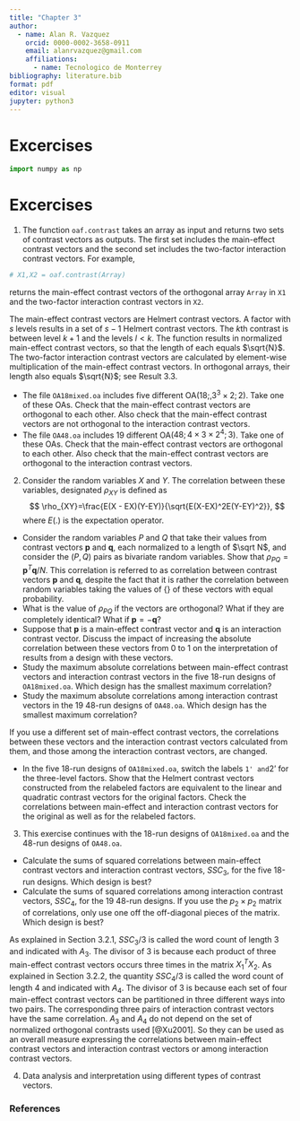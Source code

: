 ```yaml
---
title: "Chapter 3"
author: 
  - name: Alan R. Vazquez
    orcid: 0000-0002-3658-0911
    email: alanrvazquez@gmail.com
    affiliations:
      - name: Tecnologico de Monterrey
bibliography: literature.bib 
format: pdf
editor: visual
jupyter: python3
---
```


# Excercises

```python
import numpy as np
```

# Excercises

1. The function `oaf.contrast` takes an array as input and returns two sets of contrast vectors as outputs. The first set includes the main-effect contrast vectors and the second set includes the two-factor interaction contrast vectors. For example, 

```python
# X1,X2 = oaf.contrast(Array)
```

returns the main-effect contrast vectors of the orthogonal array `Array` in `X1` and the two-factor interaction contrast vectors in `X2`.

The main-effect contrast vectors are Helmert contrast vectors. A factor with $s$ levels results in a set of $s-1$ Helmert contrast vectors. The $k$th contrast is between level $k+1$ and the levels $l < k$. The \verb'oaf.contrast' function results in normalized main-effect contrast vectors, so that the length of each equals $\sqrt{N}$. The two-factor interaction contrast vectors are calculated by element-wise multiplication of the main-effect contrast vectors. In orthogonal arrays, their length also equals $\sqrt{N}$; see Result 3.3.


- The file `OA18mixed.oa` includes five different OA($18;, 3^3 \times 2; 2$). Take one of these OAs. Check that the main-effect contrast vectors are orthogonal to each other. Also check that the main-effect contrast vectors are not orthogonal to the interaction contrast vectors.
- The  file `OA48.oa` includes 19 different OA($48; 4 \times 3\times 2^4; 3$). Take one of these OAs. Check that the main-effect contrast vectors are orthogonal to each other. Also check that the main-effect contrast vectors are orthogonal to the interaction contrast vectors.


2. Consider the random variables $X$ and $Y$. The correlation between these variables, designated $\rho_{XY}$ is defined as
$$
\rho_{XY}=\frac{E(X - EX)(Y-EY)}{\sqrt{E(X-EX)^2E(Y-EY)^2}},
$$
where $E(.)$ is the expectation operator.


- Consider the random variables $P$ and $Q$ that take their values from contrast vectors $\mathbf{p}$ and $\mathbf{q}$, each normalized to a length of $\sqrt N$, and consider the $(P,Q)$ pairs as bivariate random variables. Show that $\rho_{PQ}=\mathbf{p}^T\mathbf{q}/N$. This correlation is referred to as correlation between contrast vectors $\mathbf{p}$ and $\mathbf{q}$, despite the fact that it is rather the correlation between random variables taking the values of {\em elements} of these vectors with equal probability.
- What is the value of $\rho_{PQ}$ if the vectors are orthogonal? What if they are completely identical? What if $\mathbf{p}=-\mathbf{q}$?
- Suppose that $\mathbf{p}$ is a main-effect contrast vector and $\mathbf{q}$ is an interaction contrast vector. Discuss the impact of increasing the absolute correlation between these vectors from 0 to 1 on the interpretation of results from a design with these vectors.
- Study the maximum absolute correlations between main-effect contrast vectors and interaction contrast vectors in the five 18-run designs of `OA18mixed.oa`. Which design has the smallest maximum correlation?
- Study the maximum absolute correlations among interaction contrast vectors in the 19 48-run designs of `OA48.oa`. Which design has the smallest maximum correlation?

If you use a different set of main-effect contrast vectors, the correlations between these vectors and the interaction contrast vectors calculated from them, and those among the interaction contrast vectors, are changed.

- In the five 18-run designs of `OA18mixed.oa`, switch the labels `1' and `2' for the three-level factors. Show that the Helmert contrast vectors constructed from the relabeled factors are equivalent to the linear and quadratic contrast vectors for the original factors. Check the correlations between main-effect and interaction contrast vectors for the original as well as for the relabeled factors.


3. This exercise continues with the 18-run designs of `OA18mixed.oa` and the 48-run designs of `OA48.oa`.

- Calculate the sums of squared correlations between main-effect contrast vectors and interaction contrast vectors, $SSC_{3}$, for the five 18-run designs. Which design is best?
- Calculate the sums of squared correlations among interaction contrast vectors, $SSC_4$, for the 19 48-run designs. If you use the $p_2 \times p_2$ matrix of correlations, only use one off the off-diagonal pieces of the matrix. Which design is best?


As explained in Section 3.2.1, $SSC_{3}/3$ is called the word count of length 3 and indicated with $A_3$. The divisor of 3 is because each product of three main-effect contrast vectors occurs three times in the matrix $X_1^TX_2$. As explained in Section 3.2.2, the quantity $SSC_4/3$  is called the word count of length 4 and indicated with $A_4$. The divisor of 3 is because each set of four main-effect contrast vectors can be partitioned in three different ways into two pairs. The corresponding three pairs of interaction contrast vectors have the same correlation. $A_3$ and $A_4$ do not depend on the set of normalized orthogonal contrasts used [@Xu2001]. So they can be used as an overall measure expressing the correlations between main-effect contrast vectors and interaction contrast vectors or among interaction contrast vectors.


4. Data analysis and interpretation using different types of contrast vectors.

### References